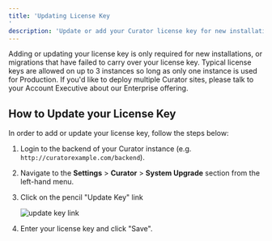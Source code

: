 ```yaml
---
title: 'Updating License Key'
description: 'Update or add your Curator license key for new installations, migrations, or license renewals.'
---
```


Adding or updating your license key is only required for new installations, or migrations that have failed to
carry over your license key.  Typical license keys are allowed on up to 3 instances so long as only one
instance is used for Production.  If you'd like to deploy multiple Curator sites, please talk to your Account
Executive about our Enterprise offering.

## How to Update your License Key

In order to add or update your license key, follow the steps below:

1. Login to the backend of your Curator instance (e.g. `http://curatorexample.com/backend`).
2. Navigate to the **Settings** > **Curator** > **System Upgrade** section from the left-hand menu.
3. Click on the pencil "Update Key" link

    ![update key link](https://curator.interworks.com/file/update-key)

4. Enter your license key and click "Save".
